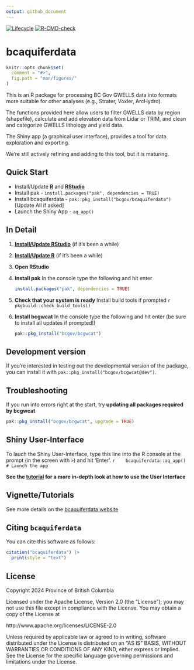 ```yaml
---
output: github_document
---
```


<!-- badges: start -->
[![Lifecycle](https://img.shields.io/badge/Lifecycle-Experimental-339999)](https://github.com/bcgov/repomountie/blob/master/doc/lifecycle-badges.md)
[![R-CMD-check](https://github.com/bcgov/bcaquiferdata/actions/workflows/R-CMD-check.yaml/badge.svg)](https://github.com/bcgov/bcaquiferdata/actions/workflows/R-CMD-check.yaml)
<!-- badges: end -->

# bcaquiferdata

```r
knitr::opts_chunk$set(
  comment = "#>",
  fig.path = "man/figures/"
)
```

This is an R package for processing BC Gov GWELLS data into formats more suitable for 
other analyses (e.g., Strater, Voxler, ArcHydro).

The functions provided here allow users to filter GWELLS data by region (shapefile),
calculate and add elevation data from Lidar or TRIM, and clean and categorize GWELLS
lithology and yield data. 

The Shiny app (a graphical user interface), provides a tool for data exploration
and exporting.

We're still actively refining and adding to this tool, but it is maturing.

## Quick Start

- Install/Update [**R**](https://cloud.r-project.org/) and [**RStudio**](https://rstudio.com/)
- Install pak - `install.packages("pak", dependencies = TRUE)`
- Install bcaquiferdata - `pak::pkg_install("bcgov/bcaquiferdata")` [Update All if asked]
- Launch the Shiny App - `aq_app()`

## In Detail

1. [**Install/Update RStudio**](https://rstudio.com/) (if it's been a while)
2. [**Install/Update R**](https://cloud.r-project.org/) (if it's been a while)
3. **Open RStudio**
4. **Install pak** In the console type the following and hit enter

     ```r
     install.packages("pak", dependencies = TRUE)
     ```
5. **Check that your system is ready** Install build tools if prompted
    ```r
    pkgbuild::check_build_tools()
    ```
6. **Install bcgwcat** In the console type the following and hit enter 
(be sure to install all updates if prompted!)
  
    ```r
    pak::pkg_install("bcgov/bcgwcat")
    ```

## Development version
If you're interested in testing out the developmental version of the package, 
you can install it with `pak::pkg_install("bcgov/bcgwcat@dev")`.

## Troubleshooting

If you run into errors right at the start, try **updating all packages required by bcgwcat**

```r
pak::pkg_install("bcgov/bcgwcat", upgrade = TRUE)
```

## Shiny User-Interface

To lauch the Shiny User-Interface, type this line into the R console at the prompt (in the screen with `>`) and
hit 'Enter'.
   ```r
   bcaquiferdata::aq_app() # Launch the app
   ```
    
**See the [tutorial](https://bcgov.github.io/bcaquiferdata/articles/bcaquiferdata.html) for a more in-depth look at how to use the User Interface**


## Vignette/Tutorials

See more details on the [bcaquiferdata website](https://bcgov.github.io/bcaquiferdata)

## Citing `bcaquiferdata`

You can cite this software as follows: 

```r
citation("bcaquiferdata") |>
  print(style = "text")
```


## License

Copyright 2024 Province of British Columbia

Licensed under the Apache License, Version 2.0 (the "License");
you may not use this file except in compliance with the License.
You may obtain a copy of the License at

http://www.apache.org/licenses/LICENSE-2.0

Unless required by applicable law or agreed to in writing, software
distributed under the License is distributed on an "AS IS" BASIS,
WITHOUT WARRANTIES OR CONDITIONS OF ANY KIND, either express or implied.
See the License for the specific language governing permissions and
limitations under the License.
